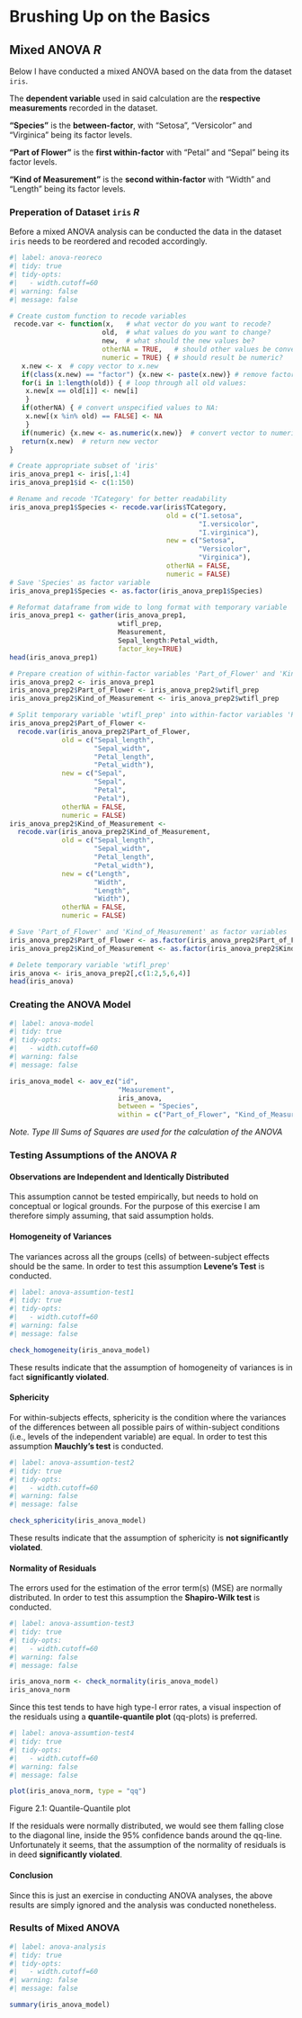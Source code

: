 # Brushing Up on the Basics

## Mixed ANOVA *R* {#mixed-anova-r}

Below I have conducted a mixed ANOVA based on the data from the dataset `iris`.

The **dependent variable** used in said calculation are the **respective measurements** recorded in the dataset.

**"Species"** is the **between-factor**, with "Setosa", "Versicolor" and "Virginica" being its factor levels.

**"Part of Flower"** is the **first within-factor** with "Petal" and "Sepal" being its factor levels.

**"Kind of Measurement"** is the **second within-factor** with "Width" and "Length" being its factor levels.

### Preperation of Dataset `iris` *R* {#preperation-of-dataset-iris-r}

Before a mixed ANOVA analysis can be conducted the data in the dataset `iris` needs to be reordered and recoded accordingly.

```r
#| label: anova-reoreco
#| tidy: true
#| tidy-opts:
#|   - width.cutoff=60
#| warning: false
#| message: false

# Create custom function to recode variables 
 recode.var <- function(x,   # what vector do you want to recode?
                       old,  # what values do you want to change?
                       new,  # what should the new values be?
                       otherNA = TRUE,   # should other values be converted to NA?
                       numeric = TRUE) { # should result be numeric?
   x.new <- x  # copy vector to x.new
   if(class(x.new) == "factor") {x.new <- paste(x.new)} # remove factors
   for(i in 1:length(old)) { # loop through all old values:
    x.new[x == old[i]] <- new[i]
    }
   if(otherNA) { # convert unspecified values to NA:
    x.new[(x %in% old) == FALSE] <- NA
    }
   if(numeric) {x.new <- as.numeric(x.new)}  # convert vector to numeric values
   return(x.new)  # return new vector
}

# Create appropriate subset of 'iris'
iris_anova_prep1 <- iris[,1:4]
iris_anova_prep1$id <- c(1:150)

# Rename and recode 'TCategory' for better readability
iris_anova_prep1$Species <- recode.var(iris$TCategory,
                                       old = c("I.setosa", 
                                               "I.versicolor", 
                                               "I.virginica"),
                                       new = c("Setosa", 
                                               "Versicolor", 
                                               "Virginica"), 
                                       otherNA = FALSE,
                                       numeric = FALSE)
# Save 'Species' as factor variable
iris_anova_prep1$Species <- as.factor(iris_anova_prep1$Species)

# Reformat dataframe from wide to long format with temporary variable 'wtifl_prep'
iris_anova_prep1 <- gather(iris_anova_prep1, 
                           wtifl_prep, 
                           Measurement, 
                           Sepal_length:Petal_width, 
                           factor_key=TRUE)
head(iris_anova_prep1)

# Prepare creation of within-factor variables 'Part_of_Flower' and 'Kind_of_Measurement'
iris_anova_prep2 <- iris_anova_prep1
iris_anova_prep2$Part_of_Flower <- iris_anova_prep2$wtifl_prep
iris_anova_prep2$Kind_of_Measurement <- iris_anova_prep2$wtifl_prep

# Split temporary variable 'wtifl_prep' into within-factor variables 'Part_of_Flower' and 'Kind_of_Measurement'
iris_anova_prep2$Part_of_Flower <- 
  recode.var(iris_anova_prep2$Part_of_Flower,
             old = c("Sepal_length", 
                     "Sepal_width", 
                     "Petal_length", 
                     "Petal_width"),
             new = c("Sepal", 
                     "Sepal", 
                     "Petal", 
                     "Petal"),
             otherNA = FALSE,
             numeric = FALSE)
iris_anova_prep2$Kind_of_Measurement <- 
  recode.var(iris_anova_prep2$Kind_of_Measurement,
             old = c("Sepal_length", 
                     "Sepal_width", 
                     "Petal_length", 
                     "Petal_width"),
             new = c("Length", 
                     "Width", 
                     "Length", 
                     "Width"),
             otherNA = FALSE,
             numeric = FALSE)

# Save 'Part_of_Flower' and 'Kind_of_Measurement' as factor variables
iris_anova_prep2$Part_of_Flower <- as.factor(iris_anova_prep2$Part_of_Flower)
iris_anova_prep2$Kind_of_Measurement <- as.factor(iris_anova_prep2$Kind_of_Measurement)

# Delete temporary variable 'wtifl_prep'
iris_anova <- iris_anova_prep2[,c(1:2,5,6,4)]
head(iris_anova)

```

### Creating the ANOVA Model {#creating-the-anova-model}

```r
#| label: anova-model
#| tidy: true
#| tidy-opts:
#|   - width.cutoff=60
#| warning: false
#| message: false

iris_anova_model <- aov_ez("id", 
                           "Measurement", 
                           iris_anova, 
                           between = "Species", 
                           within = c("Part_of_Flower", "Kind_of_Measurement"))

```

*Note. Type III Sums of Squares are used for the calculation of the ANOVA*

### Testing Assumptions of the ANOVA *R* {#testing-assumptions-anova-r}

#### Observations are Independent and Identically Distributed {#oiid}

This assumption cannot be tested empirically, but needs to hold on conceptual or logical grounds. For the purpose of this exercise I am therefore simply assuming, that said assumption holds.

#### Homogeneity of Variances {#homogeneity-of-variances}

The variances across all the groups (cells) of between-subject effects should be the same. In order to test this assumption **Levene's Test** is conducted.

```r
#| label: anova-assumtion-test1
#| tidy: true
#| tidy-opts:
#|   - width.cutoff=60
#| warning: false
#| message: false

check_homogeneity(iris_anova_model)

```

These results indicate that the assumption of homogeneity of variances is in fact **significantly violated**.

#### Sphericity {#sphericity}

For within-subjects effects, sphericity is the condition where the variances of the differences between all possible pairs of within-subject conditions (i.e., levels of the independent variable) are equal. In order to test this assumption **Mauchly's test** is conducted.

```r
#| label: anova-assumtion-test2
#| tidy: true
#| tidy-opts:
#|   - width.cutoff=60
#| warning: false
#| message: false

check_sphericity(iris_anova_model)

```

These results indicate that the assumption of sphericity is **not significantly violated**.

#### Normality of Residuals {#normality-of-residuals}

The errors used for the estimation of the error term(s) (MSE) are normally distributed. In order to test this assumption the **Shapiro-Wilk test** is conducted.

```r
#| label: anova-assumtion-test3
#| tidy: true
#| tidy-opts:
#|   - width.cutoff=60
#| warning: false
#| message: false

iris_anova_norm <- check_normality(iris_anova_model)
iris_anova_norm
```

Since this test tends to have high type-I error rates, a visual inspection of the residuals using a **quantile-quantile plot** (qq-plots) is preferred.

```r
#| label: anova-assumtion-test4
#| tidy: true
#| tidy-opts:
#|   - width.cutoff=60
#| warning: false
#| message: false

plot(iris_anova_norm, type = "qq")

```

Figure 2.1: Quantile-Quantile plot

If the residuals were normally distributed, we would see them falling close to the diagonal line, inside the 95% confidence bands around the qq-line. Unfortunately it seems, that the assumption of the normality of residuals is in deed **significantly violated**.

#### Conclusion {#conclusion-assumptions}

Since this is just an exercise in conducting ANOVA analyses, the above results are simply ignored and the analysis was conducted nonetheless.

### Results of Mixed ANOVA {#results-mixed-anova}

```r
#| label: anova-analysis
#| tidy: true
#| tidy-opts:
#|   - width.cutoff=60
#| warning: false
#| message: false

summary(iris_anova_model)
```
